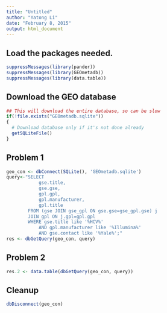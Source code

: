 ```yaml
---
title: "Untitled"
author: "Yatong Li"
date: "February 8, 2015"
output: html_document
---
```


## Load the packages needed.

```r
suppressMessages(library(pander))
suppressMessages(library(GEOmetadb))
suppressMessages(library(data.table))
```

## Download the GEO database

```r
## This will download the entire database, so can be slow
if(!file.exists("GEOmetadb.sqlite"))
{
  # Download database only if it's not done already
  getSQLiteFile()
}
```

## Problem 1

```r
geo_con <- dbConnect(SQLite(), 'GEOmetadb.sqlite')
query<-"SELECT 
            gse.title, 
            gse.gse, 
            gpl.gpl, 
            gpl.manufacturer, 
            gpl.title 
        FROM (gse JOIN gse_gpl ON gse.gse=gse_gpl.gse) j 
        JOIN gpl ON j.gpl=gpl.gpl 
        WHERE gse.title like '%HCV%'
            AND gpl.manufacturer like '%Illumina%' 
            AND gse.contact like '%Yale%';"
res <- dbGetQuery(geo_con, query)
```

## Problem 2
```r
res.2 <- data.table(dbGetQuery(geo_con, query))
```

## Cleanup

```r
dbDisconnect(geo_con)
```
